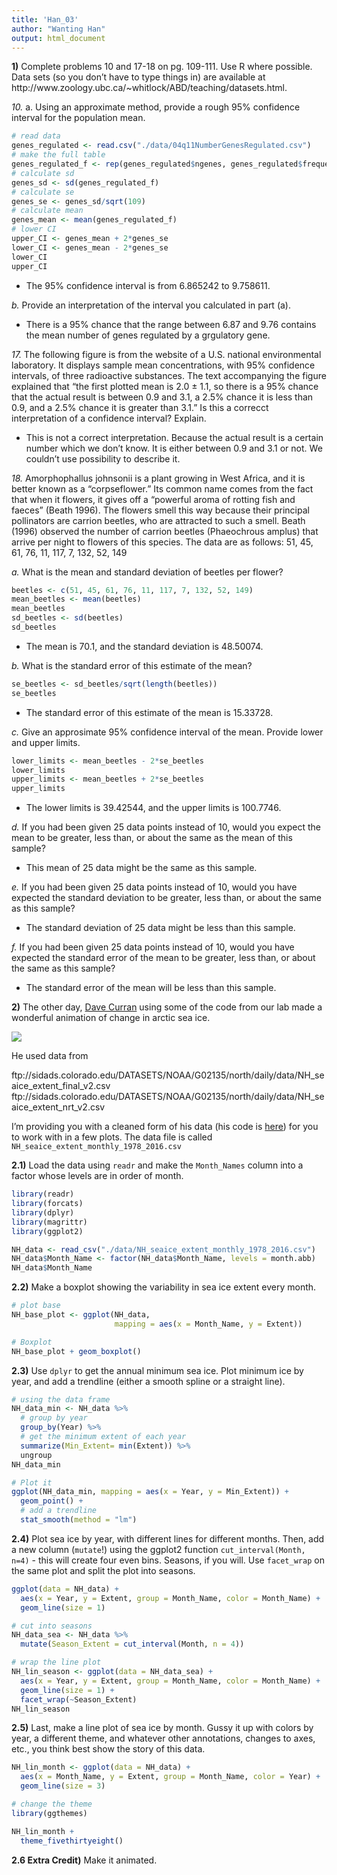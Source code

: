 ```yaml
---
title: 'Han_03'
author: "Wanting Han"
output: html_document
---
```


**1)** Complete problems 10 and 17-18 on pg. 109-111. Use R where possible. Data sets (so you don’t have to type things in) are available at http://www.zoology.ubc.ca/~whitlock/ABD/teaching/datasets.html.

*10.* a. Using an approximate method, provide a rough 95% confidence interval for the population mean.
```r
# read data
genes_regulated <- read.csv("./data/04q11NumberGenesRegulated.csv")
# make the full table
genes_regulated_f <- rep(genes_regulated$ngenes, genes_regulated$frequency)
# calculate sd
genes_sd <- sd(genes_regulated_f)
# calculate se
genes_se <- genes_sd/sqrt(109)
# calculate mean
genes_mean <- mean(genes_regulated_f)
# lower CI
upper_CI <- genes_mean + 2*genes_se
lower_CI <- genes_mean - 2*genes_se
lower_CI
upper_CI
```
* The 95% confidence interval is from 6.865242 to 9.758611.

*b.* Provide an interpretation of the interval you calculated in part (a).

* There is a 95% chance that the range between 6.87 and 9.76 contains the mean number of genes regulated by a grgulatory gene.

*17.* The following figure is from the website of a U.S. national environmental laboratory. It displays sample mean concentrations, with 95% confidence intervals, of three radioactive substances. The text accompanying the figure explained that "the first plotted mean is 2.0 ± 1.1, so there is a 95% chance that the actual result is between 0.9 and 3.1, a 2.5% chance it is less than 0.9, and a 2.5% chance it is greater than 3.1." Is this a correcct interpretation of a confidence interval? Explain.

* This is not a correct interpretation. Because the actual result is a certain number which we don't know. It is either between 0.9 and 3.1 or not. We couldn't use possibility to describe it.

*18.* Amorphophallus johnsonii is a plant growing in West Africa, and it is better known as a "corpseflower." Its common name comes from the fact that when it flowers, it gives off a "powerful aroma of rotting fish and faeces" (Beath 1996). The flowers smell this way because their principal pollinators are carrion beetles, who are attracted to such a smell. Beath (1996) observed the number of carrion beetles (Phaeochrous amplus) that arrive per night to flowers of this species. The data are as follows:
51, 45, 61, 76, 11, 117, 7, 132, 52, 149

*a.* What is the mean and standard deviation of beetles per flower?
```r
beetles <- c(51, 45, 61, 76, 11, 117, 7, 132, 52, 149)
mean_beetles <- mean(beetles)
mean_beetles
sd_beetles <- sd(beetles)
sd_beetles
```
* The mean is 70.1, and the standard deviation is 48.50074.

*b.* What is the standard error of this estimate of the mean?
```r
se_beetles <- sd_beetles/sqrt(length(beetles))
se_beetles
```
* The standard error of this estimate of the mean is 15.33728.

*c.* Give an approsimate 95% confidence interval of the mean. Provide lower and upper limits.
```r
lower_limits <- mean_beetles - 2*se_beetles
lower_limits
upper_limits <- mean_beetles + 2*se_beetles
upper_limits
```
* The lower limits is 39.42544, and the upper limits is 100.7746.

*d.* If you had been given 25 data points instead of 10, would you expect the mean to be greater, less than, or about the same as the mean of this sample?

* This mean of 25 data might be the same as this sample.

*e.* If you had been given 25 data points instead of 10, would you have expected the standard deviation to be greater, less than, or about the same as this sample?

* The standard deviation of 25 data might be less than this sample.

*f.* If you had been given 25 data points instead of 10, would you have expected the standard error of the mean to be greater, less than, or about the same as this sample?

* The standard error of the mean will be less than this sample.

**2)** The other day, [Dave Curran](https://twitter.com/iamreddave) using some of the code from our lab made a wonderful animation of change in arctic sea ice.

![](https://i.redd.it/9r9ook3d5xlx.gif)

He used data from   

ftp://sidads.colorado.edu/DATASETS/NOAA/G02135/north/daily/data/NH_seaice_extent_final_v2.csv
ftp://sidads.colorado.edu/DATASETS/NOAA/G02135/north/daily/data/NH_seaice_extent_nrt_v2.csv

I'm providing you with a cleaned form of his data (his code is [here](https://gist.github.com/cavedave/c5c2224c8c38661236c1c1ce894fd28f)) for you to work with in a few plots. The data file is called `NH_seaice_extent_monthly_1978_2016.csv`

**2.1)** Load the data using `readr` and make the `Month_Names` column into a factor whose levels are in order of month.

```r
library(readr)
library(forcats)
library(dplyr)
library(magrittr)
library(ggplot2)

NH_data <- read_csv("./data/NH_seaice_extent_monthly_1978_2016.csv")
NH_data$Month_Name <- factor(NH_data$Month_Name, levels = month.abb)
NH_data$Month_Name
```

**2.2)** Make a boxplot showing the variability in sea ice extent every month.

```r
# plot base
NH_base_plot <- ggplot(NH_data, 
                       mapping = aes(x = Month_Name, y = Extent))

# Boxplot
NH_base_plot + geom_boxplot()

```

**2.3)** Use `dplyr` to get the annual minimum sea ice. Plot minimum ice by year, and add a trendline (either a smooth spline or a straight line).

```r
# using the data frame
NH_data_min <- NH_data %>% 
  # group by year
  group_by(Year) %>%
  # get the minimum extent of each year
  summarize(Min_Extent= min(Extent)) %>%
  ungroup
NH_data_min

# Plot it
ggplot(NH_data_min, mapping = aes(x = Year, y = Min_Extent)) +
  geom_point() +
  # add a trendline
  stat_smooth(method = "lm")
```

**2.4)** Plot sea ice by year, with different lines for different months. Then, add a new column (`mutate`!) using the ggplot2 function `cut_interval(Month, n=4)` - this will create four even bins. Seasons, if you will. Use `facet_wrap` on the same plot and split the plot into seasons.

```r
ggplot(data = NH_data) +
  aes(x = Year, y = Extent, group = Month_Name, color = Month_Name) +
  geom_line(size = 1)

# cut into seasons
NH_data_sea <- NH_data %>%
  mutate(Season_Extent = cut_interval(Month, n = 4))

# wrap the line plot
NH_lin_season <- ggplot(data = NH_data_sea) +
  aes(x = Year, y = Extent, group = Month_Name, color = Month_Name) +
  geom_line(size = 1) +
  facet_wrap(~Season_Extent)
NH_lin_season
```

**2.5)** Last, make a line plot of sea ice by month. Gussy it up with colors by year, a different theme, and whatever other annotations, changes to axes, etc., you think best show the story of this data.

```r
NH_lin_month <- ggplot(data = NH_data) +
  aes(x = Month_Name, y = Extent, group = Month_Name, color = Year) +
  geom_line(size = 3)

# change the theme
library(ggthemes)

NH_lin_month +
  theme_fivethirtyeight()

```

**2.6 Extra Credit)** Make it animated.
